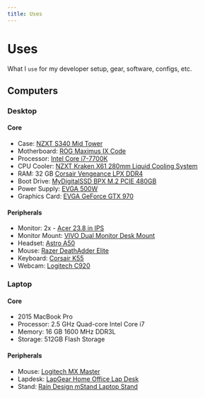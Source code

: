 ```yaml
---
title: Uses
---
```


# Uses

What I `use` for my developer setup, gear, software, configs, etc.

## Computers

### Desktop

#### Core

- Case: [NZXT S340 Mid Tower](https://www.amazon.com/gp/product/B00NGMIBXC)
- Motherboard: [ROG Maximus IX Code](https://www.amazon.com/gp/product/B01NGTRXOOASUS)
- Processor: [Intel Core i7-7700K](https://www.amazon.com/gp/product/B01MXSI216)
- CPU Cooler: [NZXT Kraken X61 280mm Liquid Cooling System](https://www.amazon.com/gp/product/B00L0YLJJG)
- RAM: 32 GB [Corsair Vengeance LPX DDR4](https://www.amazon.com/gp/product/B0134EW7G8)
- Boot Drive: [MyDigitalSSD BPX M.2 PCIE 480GB](https://www.amazon.com/gp/product/B01MDRUXNZ)
- Power Supply: [EVGA 500W](https://www.amazon.com/gp/product/B00H33SFJU)
- Graphics Card: [EVGA GeForce GTX 970](https://www.amazon.com/gp/product/B00U2ON9B6)

#### Peripherals

- Monitor: 2x - [Acer 23.8 in IPS](https://www.amazon.com/gp/product/B01LY3DB9J)
- Monitor Mount: [VIVO Dual Monitor Desk Mount](https://www.amazon.com/gp/product/B009S750LA)
- Headset: [Astro A50](https://www.amazon.com/gp/product/B01G3WBCQY)
- Mouse: [Razer DeathAdder Elite](https://www.amazon.com/gp/product/B01LXC1QL0)
- Keyboard: [Corsair K55](https://www.amazon.com/gp/product/B01M4LIKLI)
- Webcam: [Logitech C920](https://www.amazon.com/gp/product/B006JH8T3S)

### Laptop

#### Core

- 2015 MacBook Pro
- Processor: 2.5 GHz Quad-core Intel Core i7
- Memory: 16 GB 1600 MHz DDR3L
- Storage: 512GB Flash Storage

#### Peripherals

- Mouse: [Logitech MX Master](https://www.amazon.com/gp/product/B076VKQVK3)
- Lapdesk: [LapGear Home Office Lap Desk](https://www.amazon.com/gp/product/B01C785EJ4)
- Stand: [Rain Design mStand Laptop Stand](https://www.amazon.com/gp/product/B000OOYECC)
